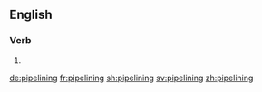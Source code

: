 ==English==

===Verb===
{{head|en}}

# {{present participle of|pipeline}}

[[de:pipelining]]
[[fr:pipelining]]
[[sh:pipelining]]
[[sv:pipelining]]
[[zh:pipelining]]